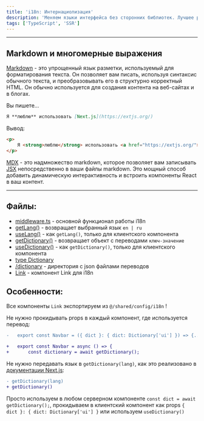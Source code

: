 ```yaml
---
title: 'i18n: Интернациолизация'
description: 'Меняем языки интерфейса без сторонних библиотек. Лучшее решение для SEO'
tags: ['TypeScript', 'SSR']
---
```


---

## Markdown и многомерные выражения

[Markdown](https://daringfireball.net/projects/markdown/syntax) - это упрощенный язык разметки, используемый для форматирования текста. Он позволяет вам писать, используя синтаксис обычного текста, и преобразовывать его в структурно корректный HTML. Он обычно используется для создания контента на веб-сайтах и в блогах.

Вы пишете...

```md hideHeader
Я **люблю** использовать [Next.js](https://extjs.org/)
```

Вывод:

```html hideHeader
<p>
	Я <strong>люблю</strong> использовать <a href="https://extjs.org/">Next.js</a>
</p>
```

[MDX](https://mdxjs.com/) - это надмножество markdown, которое позволяет вам записывать [JSX](https://react.dev/learn/writing-markup-with-jsx) непосредственно в ваши файлы markdown. Это мощный способ добавить динамическую интерактивность и встроить компоненты React в ваш контент.

---

## Файлы:

- [middleware.ts](/middleware.ts) - основной функционал работы i18n
- [getLang()](src/shared/config/i18n/get-lang.ts) - возвращает выбранный язык `en | ru`
- [useLang()](src/shared/config/i18n/use-lang.ts) - как `getLang()`, только для клиентского компонента
- [getDictionary()](src/shared/config/i18n/dictionaries.ts) - возвращает объект с переводами `ключ-значение`
- [useDictionary()](src/shared/config/i18n/use-dictionary.ts) - как `getDictionary()`, только для клиентского компонента
- [type Dictionary](src/shared/config/i18n/dictionaries.ts)
- [/dictionary](src/shared/config/i18n/dictionaries/) - директория с json файлами переводов
- [Link](src/shared/config/i18n/link.tsx) - компонент Link для i18n

## Особенности:

Все компоненты `Link` экспортируем из `@/shared/config/i18n` !

Не нужно прокидывать props в каждый компонент, где используется перевод:

```diff hideHeader
-	export const Navbar = ({ dict }: { dict: Dictionary['ui'] }) => {...}

+	export const Navbar = async () => {
+		const dictionary = await getDictionary();
```

Не нужно передавать язык в `getDictionary(lang)`, как это реализовано в [документации Next.js](https://nextjs.org/docs/app/building-your-application/routing/internationalization#localization):

```diff hideHeader
- getDictionary(lang)
+ getDictionary()
```

Просто используем в любом серверном компоненте `const dict = await getDictionary();`, прокидываем в клиентский компонент как props `{ dict }: { dict: Dictionary['ui'] }` или используем `useDictionary()`
